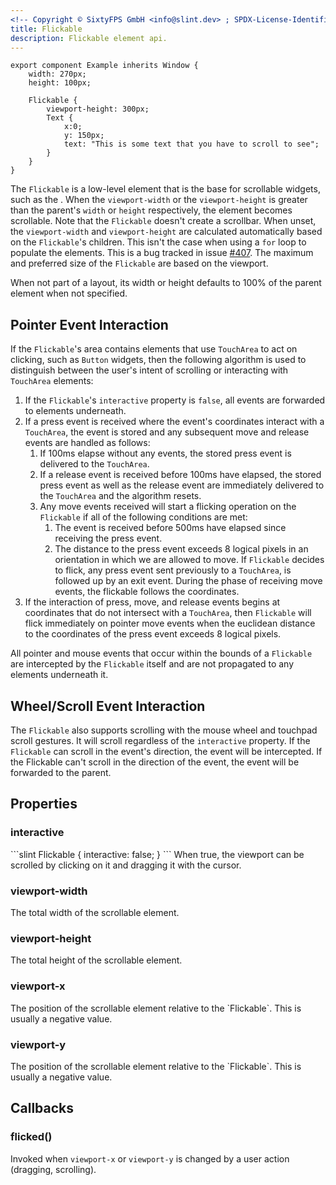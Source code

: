 ```yaml
---
<!-- Copyright © SixtyFPS GmbH <info@slint.dev> ; SPDX-License-Identifier: MIT -->
title: Flickable
description: Flickable element api.
---
```


```slint playground
export component Example inherits Window {
    width: 270px;
    height: 100px;

    Flickable {
        viewport-height: 300px;
        Text {
            x:0;
            y: 150px;
            text: "This is some text that you have to scroll to see";
        }
    }
}
```

The `Flickable` is a low-level element that is the base for scrollable
widgets, such as the <Link type="ScrollView"/>. When the `viewport-width` or the
`viewport-height` is greater than the parent's `width` or `height`
respectively, the element becomes scrollable. Note that the `Flickable`
doesn't create a scrollbar. When unset, the `viewport-width` and `viewport-height` are
calculated automatically based on the `Flickable`'s children. This isn't the
case when using a `for` loop to populate the elements. This is a bug tracked in
issue [#407](https://github.com/slint-ui/slint/issues/407).
The maximum and preferred size of the `Flickable` are based on the viewport.

When not part of a layout, its width or height defaults to 100% of the parent
element when not specified.


## Pointer Event Interaction

If the `Flickable`'s area contains elements that use `TouchArea` to act on clicking, such as `Button`
widgets, then the following algorithm is used to distinguish between the user's intent of scrolling or
interacting with `TouchArea` elements:

1. If the `Flickable`'s `interactive` property is `false`, all events are forwarded to elements underneath.
2. If a press event is received where the event's coordinates interact with a `TouchArea`, the event is stored
   and any subsequent move and release events are handled as follows:
   1. If 100ms elapse without any events, the stored press event is delivered to the `TouchArea`.
   2. If a release event is received before 100ms have elapsed, the stored press event as well as the
      release event are immediately delivered to the `TouchArea` and the algorithm resets.
   3. Any move events received will start a flicking operation on the `Flickable` if all of the following
      conditions are met:
        1. The event is received before 500ms have elapsed since receiving the press event.
        2. The distance to the press event exceeds 8 logical pixels in an orientation in which we are allowed to move.
      If `Flickable` decides to flick, any press event sent previously to a `TouchArea`, is followed up
      by an exit event. During the phase of receiving move events, the flickable follows the coordinates.
3. If the interaction of press, move, and release events begins at coordinates that do not intersect with
   a `TouchArea`, then `Flickable` will flick immediately on pointer move events when the euclidean distance
   to the coordinates of the press event exceeds 8 logical pixels.

All pointer and mouse events that occur within the bounds of a `Flickable` are intercepted by the `Flickable`
itself and are not propagated to any elements underneath it.

## Wheel/Scroll Event Interaction

The `Flickable` also supports scrolling with the mouse wheel and touchpad scroll gestures.
It will scroll regardless of the `interactive` property.
If the `Flickable` can scroll in the event's direction, the event will be intercepted.
If the Flickable can't scroll in the direction of the event, the event will be forwarded to the parent.

## Properties

### interactive
<SlintProperty propName="interactive" typeName="bool" defaultValue="true">
<CodeSnippetMD imagePath="/src/assets/generated/flickable-interactive.png"  imageWidth="200" imageHeight="200"  imageAlt='flickable interactive'>
```slint
Flickable {
    interactive: false;
}
```
</CodeSnippetMD>
When true, the viewport can be scrolled by clicking on it and dragging it with the cursor.

</SlintProperty>

### viewport-width
<SlintProperty propName="viewport-width" typeName="length">
The total width of the scrollable element.
</SlintProperty>

### viewport-height
<SlintProperty propName="viewport-height" typeName="length">
The total height of the scrollable element.
</SlintProperty>


### viewport-x
<SlintProperty propName="viewport-x" typeName="length">
The position of the scrollable element relative to the `Flickable`. This is usually a negative value.
</SlintProperty>


### viewport-y
<SlintProperty propName="viewport-y" typeName="length">
The position of the scrollable element relative to the `Flickable`. This is usually a negative value.
</SlintProperty>

## Callbacks

### flicked()
Invoked when `viewport-x` or `viewport-y` is changed by a user action (dragging, scrolling).
